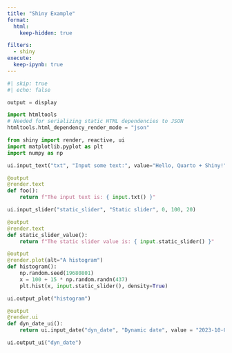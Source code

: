 ```yaml
---
title: "Shiny Example"
format:
  html:
    keep-hidden: true

filters:
  - shiny
execute:
  keep-ipynb: true
---
```


```python
#| skip: true
#| echo: false

output = display

import htmltools
# Needed for serializing static HTML dependencies to JSON
htmltools.html_dependency_render_mode = "json"
```


```python
from shiny import render, reactive, ui
import matplotlib.pyplot as plt
import numpy as np

ui.input_text("txt", "Input some text:", value="Hello, Quarto + Shiny!")
```

```python
@output
@render.text
def foo():
    return f"The input text is: { input.txt() }"
```


```python
ui.input_slider("static_slider", "Static slider", 0, 100, 20)
```


```python
@output
@render.text
def static_slider_value():
    return f"The static slider value is: { input.static_slider() }"

@output
@render.plot(alt="A histogram")
def histogram():
    np.random.seed(19680801)
    x = 100 + 15 * np.random.randn(437)
    plt.hist(x, input.static_slider(), density=True)

ui.output_plot("histogram")
```



```python
@output
@render.ui
def dyn_date_ui():
    return ui.input_date("dyn_date", "Dynamic date", value = "2023-10-03")

ui.output_ui("dyn_date")
```
